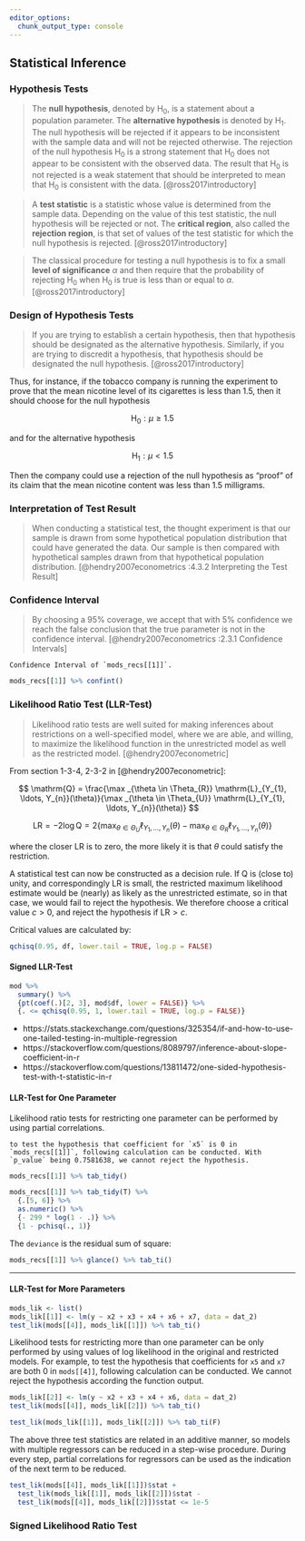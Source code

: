 ```yaml
---
editor_options:
  chunk_output_type: console
---
```


## Statistical Inference

### Hypothesis Tests

> The __null hypothesis__, denoted by $\mathrm{H}_{0}$, is a statement about a population parameter. The __alternative hypothesis__ is denoted by $\mathrm{H}_{1}$. The null hypothesis will be rejected if it appears to be inconsistent with the sample data and will not be rejected otherwise. The rejection of the null hypothesis $\mathrm{H}_{0}$ is a strong statement that $\mathrm{H}_{0}$ does not appear to be consistent with the observed data. The result that $\mathrm{H}_{0}$ is not rejected is a weak statement that should be interpreted to mean that $\mathrm{H}_{0}$ is consistent with the data. [@ross2017introductory]

> A __test statistic__ is a statistic whose value is determined from the sample data. Depending on the value of this test statistic, the null hypothesis will be rejected or not. The __critical region__, also called the __rejection region__, is that set of values of the test statistic for which the null hypothesis is rejected. [@ross2017introductory]

> The classical procedure for testing a null hypothesis is to fix a small __level of significance__ $\alpha$ and then require that the probability of rejecting $\mathrm{H}_{0}$ when $\mathrm{H}_{0}$ is true is less than or equal to $\alpha$. [@ross2017introductory]

### Design of Hypothesis Tests

> If you are trying to establish a certain hypothesis, then that hypothesis should be designated as the alternative hypothesis. Similarly, if you are trying to discredit a hypothesis, that hypothesis should be designated the null hypothesis. [@ross2017introductory]

Thus, for instance, if the tobacco company is running the experiment to prove that the mean nicotine level of its cigarettes is less than $1.5,$ then it should choose for the null hypothesis

$$ \mathrm{H}_{0}: \mu \geq 1.5 $$

and for the alternative hypothesis

$$ \mathrm{H}_{1}: \mu<1.5 $$

Then the company could use a rejection of the null hypothesis as "proof" of its claim that the mean nicotine content was less than 1.5 milligrams.

### Interpretation of Test Result

> When conducting a statistical test, the thought experiment is that our sample is drawn from some hypothetical population distribution that could have generated the data. Our sample is then compared with hypothetical samples drawn from that hypothetical population distribution. [@hendry2007econometrics :4.3.2 Interpreting the Test Result]

### Confidence Interval

> By choosing a 95% coverage, we accept that with 5% confidence we reach the false conclusion that the true parameter is not in the confidence interval. [@hendry2007econometrics :2.3.1 Confidence Intervals]

```example
Confidence Interval of `mods_recs[[1]]`.
```

```r
mods_recs[[1]] %>% confint()
```

### Likelihood Ratio Test (LLR-Test)

> Likelihood ratio tests are well suited for making inferences about restrictions on a well-specified model, where we are able, and willing, to maximize the likelihood function in the unrestricted model as well as the restricted model. [@hendry2007econometric]

From section 1-3-4, 2-3-2 in [@hendry2007econometric]:

$$ \mathrm{Q} = \frac{\max _{\theta \in \Theta_{R}} \mathrm{L}_{Y_{1}, \ldots, Y_{n}}(\theta)}{\max _{\theta \in \Theta_{U}} \mathrm{L}_{Y_{1}, \ldots, Y_{n}}(\theta)} $$

$$ \mathrm{LR} = -2 \log \mathrm{Q} = 2 \left\{\max _{\theta \in \Theta_{U}} \ell_{Y_{1}, \ldots, Y_{n}}(\theta)-\max _{\theta \in \Theta_{R}} \ell_{Y_{1}, \ldots, Y_{n}}(\theta)\right\} $$

where the closer $\mathrm{LR}$ is to zero, the more likely it is that $\theta$ could satisfy the restriction.

A statistical test can now be constructed as a decision rule. If $\mathrm{Q}$ is (close to) unity, and correspondingly $\mathrm{LR}$ is small, the restricted maximum likelihood estimate would be (nearly) as likely as the unrestricted estimate, so in that case, we would fail to reject the hypothesis. We therefore choose a critical value $c>0,$ and reject the hypothesis if $\mathrm{LR} > c$.

Critical values are calculated by:

```R
qchisq(0.95, df, lower.tail = TRUE, log.p = FALSE)
```

#### Signed LLR-Test {-#LLR-Test-Sign}

```R
mod %>%
  summary() %>%
  {pt(coef(.)[2, 3], mod$df, lower = FALSE)} %>%
  {. <= qchisq(0.95, 1, lower.tail = TRUE, log.p = FALSE)}
```

- https://stats.stackexchange.com/questions/325354/if-and-how-to-use-one-tailed-testing-in-multiple-regression
- https://stackoverflow.com/questions/8089797/inference-about-slope-coefficient-in-r
- https://stackoverflow.com/questions/13811472/one-sided-hypothesis-test-with-t-statistic-in-r



#### LLR-Test for One Parameter {-#LLR-Test-1}

Likelihood ratio tests for restricting one parameter can be performed by using partial correlations.

```example
to test the hypothesis that coefficient for `x5` is 0 in `mods_recs[[1]]`, following calculation can be conducted. With `p_value` being 0.7581638, we cannot reject the hypothesis.
```

```r
mods_recs[[1]] %>% tab_tidy()
```

```r
mods_recs[[1]] %>% tab_tidy(T) %>%
  {.[5, 6]} %>%
  as.numeric() %>%
  {- 299 * log(1 - .)} %>%
  {1 - pchisq(., 1)}
```

The `deviance` is the residual sum of square:

```r
mods_recs[[1]] %>% glance() %>% tab_ti()
```

*****

#### LLR-Test for More Parameters {-#LLR-Test-N}

```r
mods_lik <- list()
mods_lik[[1]] <- lm(y ~ x2 + x3 + x4 + x6 + x7, data = dat_2)
test_lik(mods[[4]], mods_lik[[1]]) %>% tab_ti()
```

Likelihood tests for restricting more than one parameter can be only performed by using values of log likelihood in the original and restricted models. For example, to test the hypothesis that coefficients for `x5` and `x7` are both 0 in `mods[[4]]`, following calculation can be conducted. We cannot reject the hypothesis according the function output.

```r
mods_lik[[2]] <- lm(y ~ x2 + x3 + x4 + x6, data = dat_2)
test_lik(mods[[4]], mods_lik[[2]]) %>% tab_ti()
```

```r
test_lik(mods_lik[[1]], mods_lik[[2]]) %>% tab_ti(F)
```

The above three test statistics are related in an additive manner, so models with multiple regressors can be reduced in a step-wise procedure. During every step, partial correlations for regressors can be used as the indication of the next term to be reduced.

```r
test_lik(mods[[4]], mods_lik[[1]])$stat +
  test_lik(mods_lik[[1]], mods_lik[[2]])$stat -
  test_lik(mods[[4]], mods_lik[[2]])$stat <= 1e-5
```

### Signed Likelihood Ratio Test

